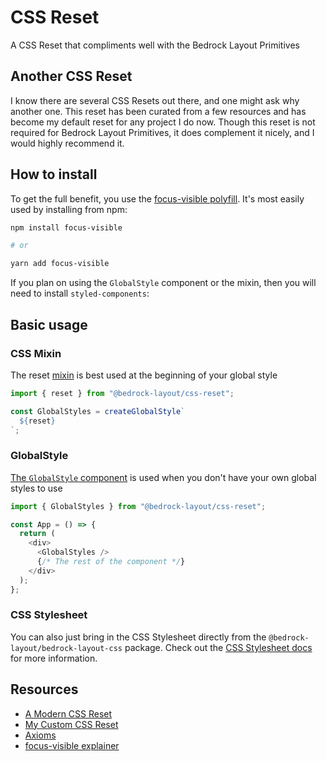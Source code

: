 
<Meta title="CSS Reset" />

# CSS Reset

A CSS Reset that compliments well with the Bedrock Layout Primitives

## Another CSS Reset

I know there are several CSS Resets out there, and one might ask why another one.
This reset has been curated from a few resources and has become my default reset for any project I do now.
Though this reset is not required for Bedrock Layout Primitives, it does complement it nicely, and I would highly recommend it.

## How to install

To get the full benefit, you use the [focus-visible polyfill](https://www.npmjs.com/package/focus-visible).
It's most easily used by installing from npm:

```bash
npm install focus-visible

# or

yarn add focus-visible
```

If you plan on using the `GlobalStyle` component or the mixin, then you will need to install `styled-components`:

## Basic usage

### CSS Mixin

The reset [mixin](https://styled-components.com/docs/api#css) is best used at the beginning of your global style

```javascript
import { reset } from "@bedrock-layout/css-reset";

const GlobalStyles = createGlobalStyle`
  ${reset}
`;
```

### GlobalStyle

[The `GlobalStyle` component](https://styled-components.com/docs/api#createglobalstyle) is used when you don't have your own global styles to use

```javascript
import { GlobalStyles } from "@bedrock-layout/css-reset";

const App = () => {
  return (
    <div>
      <GlobalStyles />
      {/* The rest of the component */}
    </div>
  );
};
```

### CSS Stylesheet

You can also just bring in the CSS Stylesheet directly from the `@bedrock-layout/bedrock-layout-css` package. Check out the [CSS Stylesheet docs](/?path=/docs/css-only-components-reset-css--page) for more information.

## Resources

- [A Modern CSS Reset](https://piccalil.li/blog/a-modern-css-reset/)
- [My Custom CSS Reset](https://www.joshwcomeau.com/css/custom-css-reset/)
- [Axioms](https://every-layout.dev/rudiments/axioms/)
- [focus-visible explainer](https://github.com/WICG/focus-visible/blob/HEAD/explainer.md)
